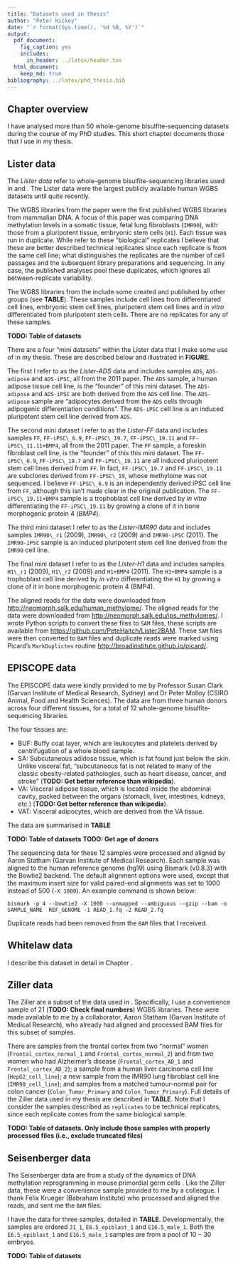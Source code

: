 ```yaml
---
title: "Datasets used in thesis"
author: "Peter Hickey"
date: "`r format(Sys.time(), '%d %B, %Y')`"
output:
  pdf_document:
    fig_caption: yes
    includes:
      in_header: ../latex/header.tex
  html_document:
    keep_md: true
bibliography: ../latex/phd_thesis.bib
---
```


## Chapter overview

I have analysed more than 50 whole-genome bisulfite-sequencing datasets during the course of my PhD studies. This short chapter documents those that I use in my thesis.

## Lister data

The _Lister data_ refer to whole-genome bisulfite-sequencing libraries used in \cite{Lister:2009hy} and \cite{Lister:2011kg}. The Lister data were the largest publicly available human WGBS datasets until quite recently.

The WGBS libraries from the \cite{Lister:2009hy} paper were the first published WGBS libraries from mammalian DNA. A focus of this paper was comparing DNA methylation levels in a somatic tissue, fetal lung fibroblasts (`IMR90`), with those from a pluripotent tissue, embryonic stem cells (`H1`). Each tissue was run in duplicate. While \cite{Lister:2009hy} refer to these "biological" replicates I believe that these are better described technical replicates since each replicate is from the same cell line; what distinguishes the replicates are the number of cell passages and the subsequent library preparations and sequencing. In any case, the published analyses pool these duplicates, which ignores all between-replicate variability.

The WGBS libraries from the \cite{Lister:2011kg} include some created and published by other groups (see __TABLE__). These samples include cell lines from differentiated cell lines, embryonic stem cell lines, pluripotent stem cell lines and _in vitro_ differentiated from pluripotent stem cells. There are no replicates for any of these samples.

__TODO: Table of datasets__

There are a four "mini datasets" within the Lister data that I make some use of in my thesis. These are described below and illustrated in __FIGURE__.

The first I refer to as the _Lister-ADS_ data and includes samples `ADS`, `ADS-adipose` and `ADS-iPSC`, all from the 2011 paper. The `ADS` sample, a human adipose tissue cell line, is the "founder" of this mini dataset. The `ADS-adipose` and `ADS-iPSC` are both derived from the `ADS` cell line. The `ADS-adipose` sample are "adipocytes derived from the `ADS` cells through adipogenic differentiation conditions". The `ADS-iPSC` cell line is an induced pluripotent stem cell line derived from `ADS`.

The second mini dataset I refer to as the _Lister-FF_ data and includes samples `FF`, `FF-iPSC\_6.9`, `FF-iPSC\_19.7`, `FF-iPSC\_19.11` and `FF-iPSC\_11.11+BMP4`, all from the 2011 paper. The `FF` sample, a foreskin fibroblast cell line, is the "founder" of this this mini dataset. The `FF-iPSC\_6.9`, `FF-iPSC\_19.7` and `FF-iPSC\_19.11` are all induced pluripotent stem cell lines derived from `FF`. In fact, `FF-iPSC\_19.7` and `FF-iPSC\_19.11` are subclones derived from `FF-iPSC\_19`, whose methylome was not sequenced. I believe `FF-iPSC\_6.9` is an independently derived iPSC cell line from `FF`, although this isn't made clear in the original publication. The `FF-iPSC\_19.11+BMP4` sample is a trophoblast cell line derived by _in vitro_ differentiating the `FF-iPSC\_19.11` by growing a clone of it in bone morphogenic protein 4 (_BMP4_).

The third mini dataset I refer to as the _Lister-IMR90_ data and includes samples `IMR90\_r1` (2009), `IMR90\_r2` (2009) and `IMR90-iPSC` (2011). The `IMR90-iPSC` sample is an induced pluripotent stem cell line derived from the `IMR90` cell line.

The final mini dataset I refer to as the _Lister-H1_ data and includes samples `H1\_r1` (2009), `H1\_r2` (2009) and `H1+BMP4` (2011). The `H1+BMP4` sample is a trophoblast cell line derived by _in vitro_ differentiating the `H1` by growing a clone of it in bone morphogenic protein 4 (BMP4).

The aligned reads for the \cite{Lister:2009hy} data were downloaded from [http://neomorph.salk.edu/human_methylome/](http://neomorph.salk.edu/human_methylome/). The aligned reads for the \cite{Lister:2011kg} data were downloaded from [http://neomorph.salk.edu/ips_methylomes/](http://neomorph.salk.edu/ips_methylomes/). I wrote Python scripts to convert these files to `SAM` files, these scripts are available from [https://github.com/PeteHaitch/Lister2BAM](https://github.com/PeteHaitch/Lister2BAM). These `SAM` files were then converted to `BAM` files and duplicate reads were marked using Picard's `MarkDuplictes` routine [http://broadinstitute.github.io/picard/](http://broadinstitute.github.io/picard/).

## EPISCOPE data

The EPISCOPE data were kindly provided to me by Professor Susan Clark (Garvan Institute of Medical Research, Sydney) and Dr Peter Molloy (CSIRO Animal, Food and Health Sciences). The data are from three human donors across four different tissues, for a total of 12 whole-genome bisulfite-sequencing libraries.

The four tissues are:

* BUF: Buffy coat layer, which are leukocytes and platelets derived by centrifugation of a whole blood sample.
* SA: Subcutaneous adidose tissue, which is fat found just below the skin. Unlike visceral fat, "subcutaneous fat is not related to many of the classic obesity-related pathologies, such as heart disease, cancer, and stroke" (__TODO: Get better reference than wikipedia__).
* VA: Visceral adipose tissue, which is located inside the abdominal cavity, packed between the organs (stomach, liver, intestines, kidneys, etc.) (__TODO: Get better reference than wikipedia__).
* VAT: Visceral adipocytes, which are derived from the VA tissue.

The data are summarised in __TABLE__

__TODO: Table of datasets__
__TODO: Get age of donors__

The sequencing data for these 12 samples were processed and aligned by Aaron Statham (Garvan Institute of Medical Research). Each sample was aligned to the human reference genome (hg19) using Bismark (v0.8.3) with the Bowtie2 backend. The default alignment options were used, except that the maximum insert size for valid paired-end alignments was set to 1000 instead of 500 (`-X 1000`). An example command is shown below:

```
bismark -p 4 --bowtie2 -X 1000 --unmapped --ambiguous --gzip --bam -o SAMPLE_NAME  REF_GENOME -1 READ_1.fq -2 READ_2.fq
```

Duplicate reads had been removed from the `BAM` files that I received.

## Whitelaw data

I describe this dataset in detail in Chapter \ref{chap:avy}.

## Ziller data

The Ziller are a subset of the data used in \cite{Ziller:2013fs}. Specifically, I use a convenience sample of 21 (__TODO: Check final numbers__) WGBS libraries. These were made available to me by a collaborator, Aaron Statham (Garvan Institute of Medical Research), who already had aligned and processed BAM files for this subset of samples.

There are samples from the frontal cortex from two "normal" women (`Frontal_cortex_normal_1` and `Frontal_cortex_normal_2`) and from two women who had Alzheimer's disease (`Frontal_cortex_AD_1` and `Frontal_cortex_AD_2`); a sample from a human liver carcinoma cell line (`HepG2_cell_line`); a new sample from the IMR90 lung fibroblast cell line (`IMR90_cell_line`); and samples from a matched tumour-normal pair for colon cancer (`Colon_Tumor_Primary` and `Colon_Tumor_Primary`). Full details of the Ziller data used in my thesis are described in __TABLE__. Note that I consider the samples described as `replicates` to be technical replicates, since each replicate comes from the same biological sample.

__TODO: Table of datasets. Only include those samples with properly processed files (i.e., exclude truncated files)__

## Seisenberger data

The Seisenberger data are from a study of the dynamics of DNA methylation reprogramming in mouse primordial germ cells \cite{Seisenberger:2012ko}. Like the Ziller data, these were a convenience sample provided to me by a colleague. I thank Felix Krueger (Babraham Institute) who processed and aligned the reads, and sent me the `BAM` files.

I have the data for three samples, detailed in __TABLE__. Developmentally, the samples are ordered `J1_1`, `E6.5_epiblast_1` and `E16.5_male_1`. Both the `E6.5_epiblast_1` and `E16.5_male_1` samples are from a pool of $10-30$ embryos.

__TODO: Table of datasets__

